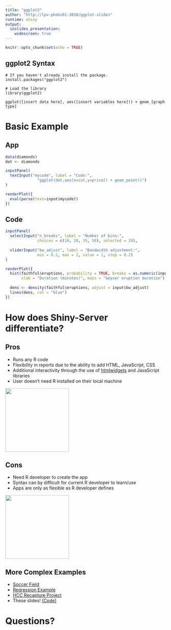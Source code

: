 ```yaml
---
title: "ggplot2"
author: "http://lpv-phdev01:3838/ggplot-slides"
runtime: shiny
output: 
  ioslides_presentation:
    widescreen: true
---
```

```r
knitr::opts_chunk$set(echo = TRUE)
```

ggplot2 Syntax
---
    # If you haven't already install the package.
    install.packages("ggplot2")
    
    # Load the library
    library(ggplot2)
    
    ggplot([insert data here], aes([insert variables here])) + geom_[graph type]


# Basic Example

## App
```r
data(diamonds)
dat <- diamonds

inputPanel(
  textInput("mycode", label = "Code:",
              "ggplot(dat,aes(x=cut,y=price)) + geom_point()")
)

renderPlot({
  eval(parse(text=input$mycode))
})
```

## Code
```r
inputPanel(
  selectInput("n_breaks", label = "Number of bins:",
              choices = c(10, 20, 35, 50), selected = 20),
  
  sliderInput("bw_adjust", label = "Bandwidth adjustment:",
              min = 0.2, max = 2, value = 1, step = 0.2)
)

renderPlot({
  hist(faithful$eruptions, probability = TRUE, breaks = as.numeric(input$n_breaks),
       xlab = "Duration (minutes)", main = "Geyser eruption duration")
  
  dens <- density(faithful$eruptions, adjust = input$bw_adjust)
  lines(dens, col = "blue")
})
```


# How does Shiny-Server differentiate?

## Pros

- Runs any R code
- Flexibility in reports due to the ability to add HTML, JavaScript, CSS
- Additional interactivity through the use of [htmlwidgets](http://www.htmlwidgets.org/) and JavaScript libraries
- User doesn't need R installed on their local machine

<img src="www/smiley-face.jpg" width="200px" height="200px"></img>

## Cons

- Need R developer to create the app 
- Syntax can by difficult for current R developer to learn/use
- Apps are only as flexible as R developer defines

<img src="www/sad-face.jpg" width="200px" height="200px"></img>

## More Complex Examples
- [Soccer Field](https://byusoccerstats.shinyapps.io/byu-soccer/)
- [Regression Example](http://lpv-phdev01:3838/simp-reg/)
- [HCC Recapture Project](http://lpv-phdev01:3838/hcc-imp/)
- These slides! [(Code)](https://git.co.ihc.com/users/mniels17/repos/shiny-slides/browse)

# Questions?